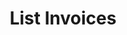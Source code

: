 ---
title: List Invoices
description: Retrieve a list of all invoices.
openapi: get /v1/invoices
---